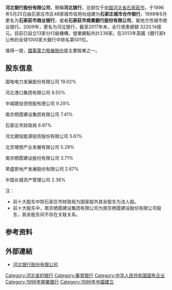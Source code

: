 {{Bank Financial Information
| name = 河北银行股份有限公司
| else_name = Bank of Hebei Company Limited
| image = [[File:BANK_OF_HEBEI_logo_(2016_Ver.).svg|250px]]
| full_name = 
| abbreviated_name = 河北银行
| market_information =
| CNAPS_code = 
| isin_code = 
| swift_code = 
| WKN_Number = 
| CBRC_code =
| NACAO_code =
| iban_code =
| finance_code_list = 
| finance_code = 
| banktype = [[城市商业银行|城市商业银行]]
| open_date = {{start date and age|1998|9|18|p=yes}}
| closing_date =
| zip_code = 
| location = {{PRC}}{{CHN}}[[河北省|河北省]][[石家庄市|石家庄市]]平安北大街28号
| slogan = 
| chairman = [[喬志強|喬志強]]
| president = 
| revenue = 
| operating_income = 
| net_income = 
| assets = 
| equity = 
| capital = 
| num_employees =
| major_shareholder = 
| subsid = 
| homepage = http://www.hebbank.com/
| footnotes = 
}}

'''河北银行股份有限公司'''，簡稱'''河北银行'''，总部位于[[中国|中国]][[河北省|河北省]][[石家莊市|石家莊市]]，于1996年5月25日由石家庄市区48家城市信用社组建为'''石家庄城市合作银行'''，1998年6月更名为'''石家莊市商业银行'''，或者'''石家莊市商業銀行股份有限公司'''，属地方性城市商业银行。2009年，更名为河北银行，截至2017年末，全行資產總額 3220.14億元。目前已設立13家分行級機構，營業網點共計238家。在2013年英國《銀行家》公佈的全球1000家大銀行中排名第501位。

值得一提，[[國電電力發展股份|國電電力發展股份]]是主要股東之一。

== 股东信息 ==
国电电力发展股份有限公司 19.02%

河北港口集团有限公司 9.55%

中城建投资控股有限公司 9.29%

南京栖霞建设集团有限公司 7.41%

石家庄市财政局 6.97%

河北建投能源投资股份有限公司 5.61%

北京理想产业发展有限公司 5.29%

南京栖霞建设股份有限公司 3.71%

荣盛房地产发展股份有限公司 2.67%

中国长城资产管理公司 2.38%

注：
*前十大股东中除石家庄市财政局为国家股外其余股东为法人股。
*前十大股东中，南京栖霞建设集团有限公司为南京栖霞建设股份有限公司股东，其余股东间不存在关联关系。

==参考资料==
{{reflist}}

==外部連結==
*[https://web.archive.org/web/20110924193958/http://www.sccb.com.cn/ 河北银行股份有限公司]

{{中华人民共和国城市商业银行}}
[[Category:河北省的银行|Category:河北省的银行]]
[[Category:華資银行|Category:華資银行]]
[[Category:中华人民共和国国有企业|Category:中华人民共和国国有企业]]
[[Category:1996年開業銀行|Category:1996年開業銀行]]
[[Category:1996年中國建立|Category:1996年中國建立]]